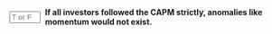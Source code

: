 ::: {.question-block}

<form onsubmit="event.preventDefault(); checkAnswerBox('module5_tf_q82','T')" style="display: flex; align-items: center; gap: 8px;">
<input type="text" id="module5_tf_q82" name="module5_tf_q82" maxlength="1" placeholder="T or F" style="width: 55px;" data-correct-answer="T" /> 
<label for="module5_tf_q82"><strong>If all investors followed the CAPM strictly, anomalies like momentum would not exist.</strong></label>
</form>

<div id="feedback-module5_tf_q82" class="feedback" data-status="" style="display:none;">
This is TRUE. CAPM predicts no arbitrage or persistent mispricing.
</div>

:::
